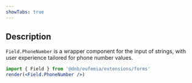 ```yaml
---
showTabs: true
---
```


## Description

`Field.PhoneNumber` is a wrapper component for the input of strings, with user experience tailored for phone number values.

```jsx
import { Field } from '@dnb/eufemia/extensions/forms'
render(<Field.PhoneNumber />)
```
